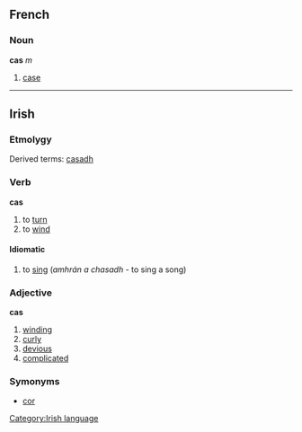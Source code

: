 ==French==
===Noun===
'''cas''' ''m''

# [[case]]

----
==Irish==
===Etmolygy===
Derived terms: [[casadh]]

===Verb===
'''cas'''

#to [[turn]]
#to [[wind]]

====Idiomatic====
#to [[sing]] (''amhrán a chasadh'' - to sing a song)

===Adjective===
'''cas'''

#[[winding]]
#[[curly]]
#[[devious]]
#[[complicated]]

===Symonyms===
*[[cor]]

[[Category:Irish language]]